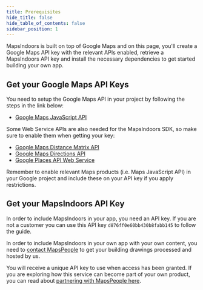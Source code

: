 ```yaml
---
title: Prerequisites
hide_title: false
hide_table_of_contents: false
sidebar_position: 1
---
```


MapsIndoors is built on top of Google Maps and on this page, you'll create a Google Maps API key with the relevant APIs enabled, retrieve a MapsIndoors API key and install the necessary dependencies to get started building your own app.

## Get your Google Maps API Keys

You need to setup the Google Maps API in your project by following the steps in the link below:

* [Google Maps JavaScript API](https://developers.google.com/maps/documentation/javascript/get-api-key)

Some Web Service APIs are also needed for the MapsIndoors SDK, so make sure to enable them when getting your key:

* [Google Maps Distance Matrix API](https://developers.google.com/maps/documentation/distance-matrix/start)
* [Google Maps Directions API](https://developers.google.com/maps/documentation/directions/start)
* [Google Places API Web Service](https://developers.google.com/places/web-service/intro)

Remember to enable relevant Maps products (i.e. Maps JavaScript API) in your Google project and include these on your API key if you apply restrictions.

## Get your MapsIndoors API Key

In order to include MapsIndoors in your app, you need an API key. If you are not a customer you can use this API key `d876ff0e60bb430b8fabb145` to follow the guide.

In order to include MapsIndoors in your own app with your own content, you need to [contact MapsPeople](https://resources.mapspeople.com/contact-us) to get your building drawings processed and hosted by us.

You will receive a unique API key to use when access has been granted. If you are exploring how this service can become part of your own product, you can read about [partnering with MapsPeople here](https://www.mapspeople.com/become-a-partner).
